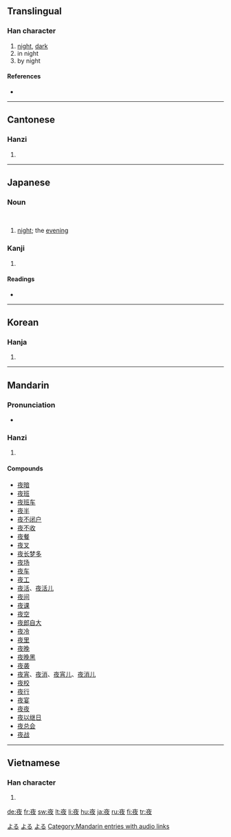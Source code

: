 {{see|亱}}
==Translingual==

===Han character===
{{Han char|rn=36|rad=夕|as=05|sn=8|four=0024<sub>7</sub>|canj=卜人弓大 (YONK)}}

# [[night]], [[dark]]
# in night
# by night

====References====
* {{Han ref|kx=0246.180|dkj=05763|dj=0490.070|hdz=10285.010|uh=591C|ud=22812|bh=A95D|bd=43357}}

----

==Cantonese==

===Hanzi===
{{yue-hanzi|jyut=|y=ye6}}

# {{defn|Cantonese}}

----

==Japanese==

===Noun===
{{ja-noun|k|hira=よる|rom=yoru}} </br>
{{ja-noun|k|hira=よ|rom=yo}}
<!--override the noun's index-->

# [[night]]; the [[evening]]

===Kanji===
{{ja-kanji|grade=2|rs=夕05}}

# {{defn|Japanese}}

====Readings====
* {{ja-readings|on=[[や]] (ya)|kun=[[よ]] (yo), [[よる]] (yoru)}}

[[Category:1000 Japanese basic words|よる]]
[[Category:Japanese nouns|よる]]
[[Category:ja:Time|よる]]

----

==Korean==

===Hanja===
{{ko-hanja|hangeul=야|rv=ya|mr=ya}}

# {{defn|Korean}}

----

==Mandarin==

===Pronunciation===
*{{audio|zh-yè.ogg|audio}}

===Hanzi===
{{cmn-hanzi|pin=[[yè]] ([[ye4]])|wg=yeh<sup>4</sup>}}

# {{defn|Mandarin}}

====Compounds====
* [[夜暗]]
* [[夜班]]
* [[夜班车]]
* [[夜半]]
* [[夜不闭户]]
* [[夜不收]]
* [[夜餐]]
* [[夜叉]]
* [[夜长梦多]]
* [[夜场]]
* [[夜车]]
* [[夜工]]
* [[夜活]]、[[夜活儿]]
* [[夜间]]
* [[夜课]]
* [[夜空]]
* [[夜郎自大]]
* [[夜冷]]
* [[夜里]]
* [[夜晚]]
* [[夜晚黑]]
* [[夜袭]]
* [[夜宵]]、[[夜消]]、[[夜宵儿]]、[[夜消儿]]
* [[夜校]]
* [[夜行]]
* [[夜宴]]
* [[夜夜]]
* [[夜以继日]]
* [[夜总会]]
* [[夜战]]

[[Category:Mandarin entries with audio links]]
----

==Vietnamese==

===Han character===
{{vi-hantu|dạ}}

# {{defn|Vietnamese}}

[[de:夜]]
[[fr:夜]]
[[sw:夜]]
[[lt:夜]]
[[li:夜]]
[[hu:夜]]
[[ja:夜]]
[[ru:夜]]
[[fi:夜]]
[[tr:夜]]